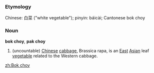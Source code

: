 ===Etymology===

<!--Help w/the Chinese is welcome.-->
Chinese: 白菜 ("white vegetable"); pinyin: báicài; Cantonese bok choy

===Noun===
'''bok choy''', '''pak choy'''
{{wikipedia}}
#(uncountable) [[Chinese]] [[cabbage]], Brassica rapa, is an [[East]] [[Asian]] leaf [[vegetable]] related to the Western cabbage.

[[zh:Bok choy]]